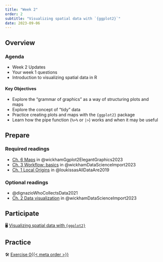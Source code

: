```yaml
---
title: "Week 2"
order: 2
subtitle: "Visualizing spatial data with `{ggplot2}`"
date: 2023-09-06
---
```


## Overview

### Agenda

-   Week 2 Updates
-   Your week 1 questions
-   Introduction to visualizing spatial data in R

::: {.callout-note appearance="minimal" icon="true"}
#### Key Objectives

-   Explore the "grammar of graphics" as a way of structuring plots and maps
-   Explore the concept of "tidy" data
-   Practice creating plots and maps with the `{ggplot2}` package
-   Learn how the pipe function (`%>%` or `|>`) works and when it may be useful
:::

## Prepare

### Required readings

-   [Ch. 6 Maps](https://ggplot2-book.org/maps.html) in @wickhamGgplot2ElegantGraphics2023
-   [Ch. 3 Workflow: basics](https://r4ds.hadley.nz/workflow-basics) in @wickhamDataScienceImport2023
-   [Ch. 1 Local Origins](https://direct.mit.edu/books/oa-monograph/4323/chapter/181048/LOCAL-ORIGINS) in @loukissasAllDataAre2019

### Optional readings

-   @dignazioWhoCollectsData2021
-   [Ch. 2 Data visualization](https://r4ds.hadley.nz/data-visualize) in @wickhamDataScienceImport2023

## Participate

🖥️ [Visualizing spatial data with `{ggplot2}`](/slides/data-visualization.html)

## Practice

🛠️️ [Exercise 0{{< meta order >}}](../exercises/exercise_0{{< meta order >}}.html)
